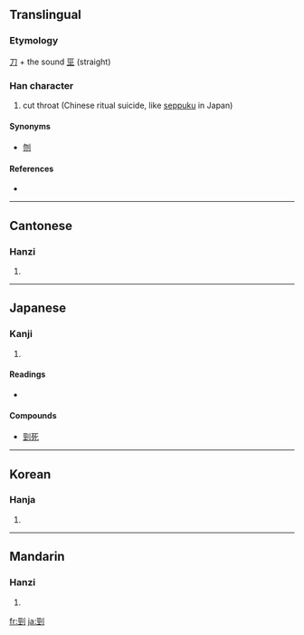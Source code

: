 {{also|刭}}
==Translingual==

===Etymology===
[[刀]] + the sound [[巠]] (straight)

===Han character===
{{Han char|rn=18|rad=刀|as=07|sn=9|four=1210<sub>0</sub>|canj=一一中弓 (MMLN)}}

# cut throat (Chinese ritual suicide, like [[seppuku]] in Japan)

====Synonyms====
* [[刎]]

====References====
* {{Han ref|kx=0139.270|dkj=01990|dj=0317.050|hdz=10340.030|uh=5244|ud=21060|bh=CDF0|bd=52720}}

----

==Cantonese==

===Hanzi===
{{yue-hanzi|jyut=|y=ging2|sim=刭}}

# {{defn|Cantonese}}

----

==Japanese==

===Kanji===
{{ja-kanji|grade=|rs=刀07}}

# {{defn|Japanese}}

====Readings====
* {{ja-readings|on=[[けい]] (kei)|kun=[[くびきる]] (kubikiru)}}

====Compounds====
* [[剄死]]

----

==Korean==

===Hanja===
{{ko-hanja|hangeul=[[경]]|rv=gyeong|mr=kyŏng}}

# {{defn|Korean}}

----

==Mandarin==

===Hanzi===
{{cmn-hanzi|sim=刭|pin=[[jǐng]] ([[jing3]])|wg=ching<sup>3</sup>}}

# {{defn|Mandarin}}

[[fr:剄]]
[[ja:剄]]
